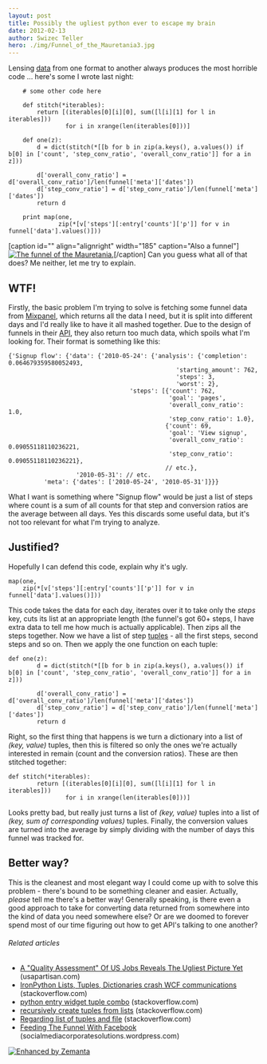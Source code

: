 ```yaml
---
layout: post
title: Possibly the ugliest python ever to escape my brain
date: 2012-02-13
author: Swizec Teller
hero: ./img/Funnel_of_the_Mauretania3.jpg
---
```


Lensing [data](http://en.wikipedia.org/wiki/Data "Data") from one format to another always produces the most horrible code ... here's some I wrote last night:

        
        # some other code here

        def stitch(*iterables):
            return [(iterables[0][i][0], sum([l[i][1] for l in iterables]))
                    for i in xrange(len(iterables[0]))]

        def one(z):
            d = dict(stitch(*[[b for b in zip(a.keys(), a.values()) if b[0] in ['count', 'step_conv_ratio', 'overall_conv_ratio']] for a in z]))

            d['overall_conv_ratio'] = d['overall_conv_ratio']/len(funnel['meta']['dates'])
            d['step_conv_ratio'] = d['step_conv_ratio']/len(funnel['meta']['dates'])
            return d

        print map(one,
                  zip(*[v['steps'][:entry['counts']['p']] for v in funnel['data'].values()]))

\[caption id="" align="alignright" width="185" caption="Also a funnel"][![The funnel of the Mauretania.](./img/Funnel_of_the_Mauretania3.jpg "The funnel of the Mauretania.")](http://en.wikipedia.org/wiki/File:Funnel_of_the_Mauretania.jpg)\[/caption] Can you guess what all of that does? Me neither, let me try to explain.

## WTF!

Firstly, the basic problem I'm trying to solve is fetching some funnel data from [Mixpanel](http://www.mixpanel.com "Mixpanel"), which returns all the data I need, but it is split into different days and I'd really like to have it all mashed together. Due to the design of funnels in their [API](http://en.wikipedia.org/wiki/Application_programming_interface "Application programming interface"), they also return too much data, which spoils what I'm looking for. Their format is something like this:

    {'Signup flow': {'data': {'2010-05-24': {'analysis': {'completion': 0.064679359580052493,
                                                   'starting_amount': 762,
                                                   'steps': 3,
                                                   'worst': 2},
                                      'steps': [{'count': 762,
                                                 'goal': 'pages',
                                                 'overall_conv_ratio': 1.0,
                                                 'step_conv_ratio': 1.0},
                                                {'count': 69,
                                                 'goal': 'View signup',
                                                 'overall_conv_ratio': 0.09055118110236221,
                                                 'step_conv_ratio': 0.09055118110236221},
                                                // etc.},
                       '2010-05-31': // etc.
              'meta': {'dates': ['2010-05-24', '2010-05-31']}}}

What I want is something where "Signup flow" would be just a list of steps where count is a sum of all counts for that step and conversion ratios are the average between all days. Yes this discards some useful data, but it's not too relevant for what I'm trying to analyze.

## Justified?

Hopefully I can defend this code, explain why it's ugly.

    map(one,
        zip(*[v['steps'][:entry['counts']['p']] for v in funnel['data'].values()]))

This code takes the data for each day, iterates over it to take only the _steps_ key, cuts its list at an appropriate length (the funnel's got 60+ steps, I have extra data to tell me how much is actually applicable). Then zips all the steps together. Now we have a list of step [tuples](http://en.wikipedia.org/wiki/Tuple "Tuple") - all the first steps, second steps and so on. Then we apply the one function on each tuple:

    def one(z):
            d = dict(stitch(*[[b for b in zip(a.keys(), a.values()) if b[0] in ['count', 'step_conv_ratio', 'overall_conv_ratio']] for a in z]))

            d['overall_conv_ratio'] = d['overall_conv_ratio']/len(funnel['meta']['dates'])
            d['step_conv_ratio'] = d['step_conv_ratio']/len(funnel['meta']['dates'])
            return d

Right, so the first thing that happens is we turn a dictionary into a list of _(key, value)_ tuples, then this is filtered so only the ones we're actually interested in remain (count and the conversion ratios). These are then stitched together:

    def stitch(*iterables):
            return [(iterables[0][i][0], sum([l[i][1] for l in iterables]))
                    for i in xrange(len(iterables[0]))]

Looks pretty bad, but really just turns a list of _(key, value)_ tuples into a list of _(key, sum of corresponding values)_ tuples. Finally, the conversion values are turned into the average by simply dividing with the number of days this funnel was tracked for.

## Better way?

This is the cleanest and most elegant way I could come up with to solve this problem - there's bound to be something cleaner and easier. Actually, _please_ tell me there's a better way! Generally speaking, is there even a good approach to take for converting data returned from somewhere into the kind of data you need somewhere else? Or are we doomed to forever spend most of our time figuring out how to get API's talking to one another?

###### Related articles

-   [A "Quality Assessment" Of US Jobs Reveals The Ugliest Picture Yet](http://usapartisan.com/2012/02/07/a-quality-assessment-of-us-jobs-reveals-the-ugliest-picture-yet/) (usapartisan.com)
-   [IronPython Lists, Tuples, Dictionaries crash WCF communications](http://stackoverflow.com/questions/8542010/ironpython-lists-tuples-dictionaries-crash-wcf-communications) (stackoverflow.com)
-   [python entry widget tuple combo](http://stackoverflow.com/questions/8875195/python-entry-widget-tuple-combo) (stackoverflow.com)
-   [recursively create tuples from lists](http://stackoverflow.com/questions/8658995/recursively-create-tuples-from-lists) (stackoverflow.com)
-   [Regarding list of tuples and file](http://stackoverflow.com/questions/8107254/regarding-list-of-tuples-and-file) (stackoverflow.com)
-   [Feeding The Funnel With Facebook](http://socialmediacorporatesolutions.wordpress.com/2012/02/13/feeding-the-funnel-with-facebook/) (socialmediacorporatesolutions.wordpress.com)

[![Enhanced by Zemanta](http://img.zemanta.com/zemified_e.png?x-id=2991a8b4-c6f1-4e7d-b19f-d376285fcee7)](http://www.zemanta.com/ "Enhanced by Zemanta")
